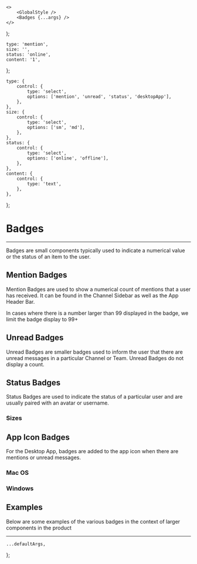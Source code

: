 

    <>
        <GlobalStyle />
        <Badges {...args} />
    </>
);

    type: 'mention',
    size: '',
    status: 'online',
    content: '1',
};

    type: {
        control: {
            type: 'select',
            options: ['mention', 'unread', 'status', 'desktopApp'],
        },
    },
    size: {
        control: {
            type: 'select',
            options: ['sm', 'md'],
        },
    },
    status: {
        control: {
            type: 'select',
            options: ['online', 'offline'],
        },
    },
    content: {
        control: {
            type: 'text',
        },
    },
};

<Meta component={Badges} title="Components/Badges" />

<GlobalStyle />

# Badges

---

Badges are small components typically used to indicate a numerical value or the status of an item to the user.

## Mention Badges

Mention Badges are used to show a numerical count of mentions that a user has received. It can be found in
the Channel Sidebar as well as the App Header Bar.

In cases where there is a number larger than 99 displayed in the badge, we limit the badge display to 99+

## Unread Badges

Unread Badges are smaller badges used to inform the user that there are unread messages in a particular
Channel or Team. Unread Badges do not display a count.

## Status Badges

Status Badges are used to indicate the status of a particular user and are usually paired with an avatar
or username.

### Sizes

## App Icon Badges

For the Desktop App, badges are added to the app icon when there are mentions or unread messages.

### Mac OS

### Windows

## Examples

Below are some examples of the various badges in the context of larger components in the product

---

    ...defaultArgs,
};

<Canvas hidden>
    <Story
        name="Mention Badges"
        argTypes={argTypes}
        args={{
            ...canvasExampleArgs,
        }}
    >
        {Template.bind({})}
    </Story>
    <Story
        name="Unread Badges"
        argTypes={argTypes}
        args={{
            ...canvasExampleArgs,
        }}
    >
        {Template.bind({})}
    </Story>
    <Story
        name="Status Badges"
        argTypes={argTypes}
        args={{
            ...canvasExampleArgs,
        }}
    >
        {Template.bind({})}
    </Story>
    <Story
        name="App Icon Badges"
        argTypes={argTypes}
        args={{
            ...canvasExampleArgs,
        }}
    >
        {Template.bind({})}
    </Story>
</Canvas>
